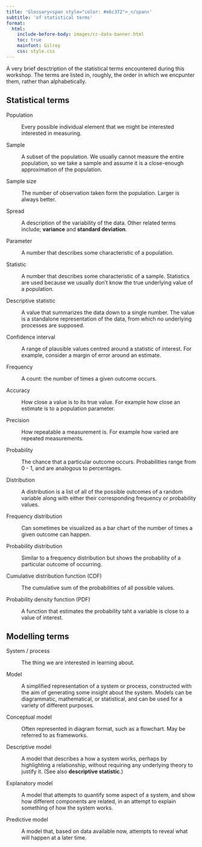 ```yaml
---
title: 'Glossary<span style="color: #e6c372">_</span>'
subtitle: 'of statistical terms'
format:
  html:
    include-before-body: images/cc-data-banner.html
    toc: true
    mainfont: Gilroy
    css: style.css
---
```


A very brief desctription of the statistical terms encountered during this workshop.
The terms are listed in, roughly, the order in which we encpunter them, rather than alphabetically.

## Statistical terms {#stats-terms}

Population

:   Every possible individual element that we might be interested interested in measuring.

Sample

:   A subset of the population.
    We usually cannot measure the entire population, so we take a sample and assume it is a close-enough approximation of the population.

Sample size

:   The number of observation taken form the population.
    Larger is always better.

Spread

:   A description of the variability of the data.
    Other related terms include; **variance** and **standard deviation**.

Parameter

:   A number that describes some characteristic of a population.

Statistic

:   A number that describes some characteristic of a sample.
    Statistics are used because we usually don't know the true underlying value of a population.

Descriptive statistic

:   A value that summarizes the data down to a single number.
    The value is a standalone representation of the data, from which no underlying processes are supposed.

Confidence interval

:   A range of plausible values centred around a statistic of interest.
    For example, consider a margin of error around an estimate.

Frequency

:   A count: the number of times a given outcome occurs.

Accuracy

:   How close a value is to its true value.
    For example how close an estimate is to a population parameter.

Precision

:   How repeatable a measurement is.
    For example how varied are repeated measurements.

Probability

:   The chance that a particular outcome occurs.
    Probabilities range from 0 - 1, and are analogous to percentages.

Distribution

:   A distribution is a list of all of the possible outcomes of a random variable along with either their corresponding frequency or probability values.

Frequency distribution

:   Can sometimes be visualized as a bar chart of the number of times a given outcome can happen.

Probability distribution

:   Similar to a frequency distribution but shows the probability of a particular outcome of occurring.

Cumulative distribution function (CDF)

:   The cumulative sum of the probabilities of all possible values.

Probability density function (PDF)

:   A function that estimates the probability taht a variable is close to a value of interest.

## Modelling terms

System / process

:   The thing we are interested in learning about.

Model

:   A simplified representation of a system or process, constructed with the aim of generating some insight about the system.
    Models can be diagrammatic, mathematical, or statistical, and can be used for a variety of different purposes.

Conceptual model

:   Often represented in diagram format, such as a flowchart.
    May be referred to as frameworks.

Descriptive model

:   A model that describes a how a system works, perhaps by highlighting a relationship, without requiring any underlying theory to justify it.
    (See also **descriptive statistic**.)

Explanatory model

:   A model that attempts to quantify some aspect of a system, and show how different components are related, in an attempt to explain something of how the system works.

Predictive model

:   A model that, based on data available now, attempts to reveal what will happen at a later time.
